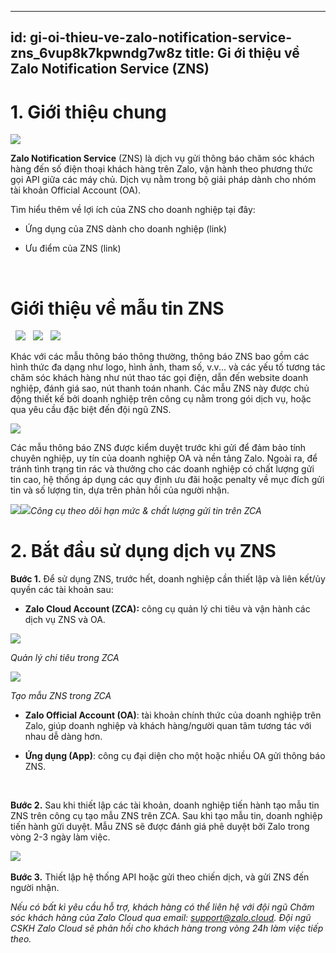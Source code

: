 
---
id: gi-oi-thieu-ve-zalo-notification-service-zns_6vup8k7kpwndg7w8z
title: Gi ới thiệu về Zalo Notification Service (ZNS)
---
**1\. Giới thiệu chung** 
=========================

![](https://stc-oa.zdn.vn/uploads/c2fcf91837d792a1cb79e3f90ce9411c.png)

**Zalo Notification Service** (ZNS) là dịch vụ gửi thông báo chăm sóc khách hàng đến số điện thoại khách hàng trên Zalo, vận hành theo phương thức gọi API giữa các máy chủ. Dịch vụ nằm trong bộ giải pháp dành cho nhóm tài khoản Official Account (OA).

Tìm hiểu thêm về lợi ích của ZNS cho doanh nghiệp tại đây:

*   Ứng dụng của ZNS dành cho doanh nghiệp (link)
*   Ưu điểm của ZNS (link)  
      
     

Giới thiệu về mẫu tin ZNS 
==========================

  ![](https://stc-oa.zdn.vn/uploads/0642841a745f038bb7fd90e689501b64.png)   ![](https://stc-oa.zdn.vn/uploads/e8dee001d88da14e7d7ae1b26066243f.png)   ![](https://stc-oa.zdn.vn/uploads/c29f4cd0dfbc77d5ebc11f390d40d464.png) 

Khác với các mẫu thông báo thông thường, thông báo ZNS bao gồm các hình thức đa dạng như logo, hình ảnh, tham số, v.v... và các yếu tố tương tác chăm sóc khách hàng như nút thao tác gọi điện, dẫn đến website doanh nghiệp, đánh giá sao, nút thanh toán nhanh. Các mẫu ZNS này được chủ động thiết kế bởi doanh nghiệp trên công cụ nằm trong gói dịch vụ, hoặc qua yêu cầu đặc biệt đến đội ngũ ZNS.

![](https://stc-oa.zdn.vn/uploads/77d68850d042c9104df9c686c43467a9.png)

Các mẫu thông báo ZNS được kiểm duyệt trước khi gửi để đảm bảo tính chuyên nghiệp, uy tín của doanh nghiệp OA và nền tảng Zalo. Ngoài ra, để tránh tình trạng tin rác và thưởng cho các doanh nghiệp có chất lượng gửi tin cao, hệ thống áp dụng các quy định ưu đãi hoặc penalty về mục đích gửi tin và số lượng tin, dựa trên phản hồi của người nhận. 

![](https://stc-oa.zdn.vn/uploads/44efede85a9c7e2ec7f49551e186acc0.png)![](https://stc-oa.zdn.vn/uploads/f91f44d3dd37e6dae51e808abdb55576.png)_Công cụ theo dõi hạn mức & chất lượng gửi tin trên ZCA_

**2\. Bắt đầu sử dụng dịch vụ ZNS**
===================================

**Bước 1.** Để sử dụng ZNS, trước hết, doanh nghiệp cần thiết lập và liên kết/ủy quyền các tài khoản sau:

*   **Zalo Cloud Account (ZCA):** công cụ quản lý chi tiêu và vận hành các dịch vụ ZNS và OA. 

![](https://stc-oa.zdn.vn/uploads/db8c0d63be0f0013bacb425f4c3559aa.png)

_Quản lý chi tiêu trong ZCA_

![](https://stc-oa.zdn.vn/uploads/bf5a27b3dd886fbc037e88d6b024a6bc.png)

_Tạo mẫu ZNS trong ZCA_

*   **Zalo Official Account (OA)**: tài khoản chính thức của doanh nghiệp trên Zalo, giúp doanh nghiệp và khách hàng/người quan tâm tương tác với nhau dễ dàng hơn. 
*   **Ứng dụng (App)**: công cụ đại diện cho một hoặc nhiều OA gửi thông báo ZNS.   
      
     

**Bước 2.** Sau khi thiết lập các tài khoản, doanh nghiệp tiến hành tạo mẫu tin ZNS trên công cụ tạo mẫu ZNS trên ZCA. Sau khi tạo mẫu tin, doanh nghiệp tiến hành gửi duyệt. Mẫu ZNS sẽ được đánh giá phê duyệt bởi Zalo trong vòng 2-3 ngày làm việc.

![](https://stc-oa.zdn.vn/uploads/cedda6f793341cb489219411290ee94d.png) 

**Bước 3.** Thiết lập hệ thống API hoặc gửi theo chiến dịch, và gửi ZNS đến người nhận.

_Nếu có bất kì yêu cầu hỗ trợ, khách hàng có thể liên hệ với đội ngũ Chăm sóc khách hàng của Zalo Cloud qua email:_ [_support@zalo.cloud_](mailto:support@zalo.cloud)_. Đội ngũ CSKH Zalo Cloud sẽ phản hồi cho khách hàng trong vòng 24h làm việc tiếp theo._